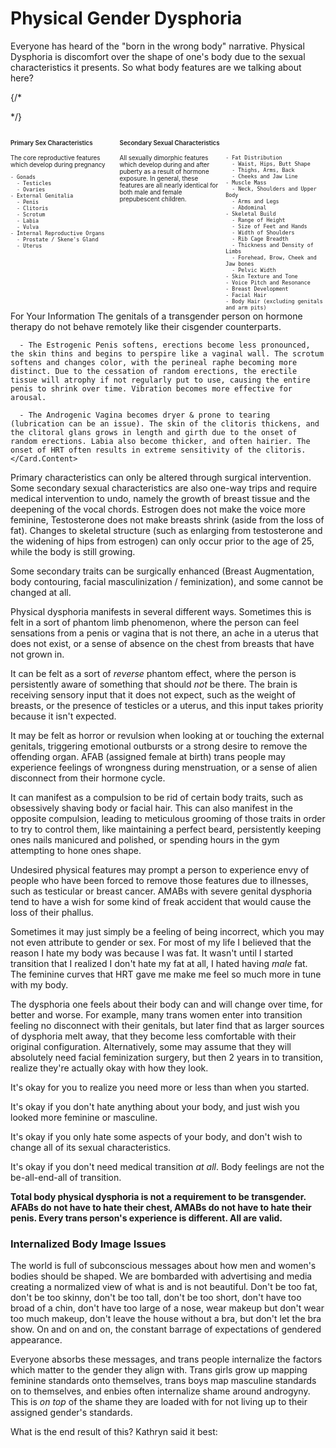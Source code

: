 
<Meta
  title="How Gender Dysphoria Manifests: Physical Dysphoria"
  linkTitle="Physical Dysphoria"
  description="Body discomfort is only one of the many ways Gender Dysphoria manifests."
/>

<Disclaimer />

# Physical Gender Dysphoria

Everyone has heard of the "born in the wrong body" narrative. Physical Dysphoria is discomfort over the shape of one's body due to the sexual characteristics it presents. So what body features are we talking about here?

{/*
<style>
.fact-grid h4 { font-weight: 600;grid-row: 1; }

.fact-grid li {break-inside: avoid;}

@media (min-width: 500px) {
  .fact-grid {
    display: grid;
    grid-template-columns: 1fr 2fr;
    grid-template-rows: min-content 1fr;
    grid-column-gap: 1em;
    font-size: 0.7em;
  }

  .fact-grid .two-col { column-count: 2; }
}

</style>
*/}
<div class="fact-grid ">
  <h4>Primary Sex Characteristics</h4>
  <div>
    The core reproductive features which develop during pregnancy

    - Gonads
      - Testicles
      - Ovaries
    - External Genitalia
      - Penis
      - Clitoris
      - Scrotum
      - Labia
      - Vulva
    - Internal Reproductive Organs
      - Prostate / Skene's Gland
      - Uterus

  </div>
  <h4>Secondary Sexual Characteristics</h4>
  <div class="two-col">
    All sexually dimorphic features which develop during and after puberty as a result of hormone exposure. In general, these features are all nearly identical for both male and female prepubescent children.

    - Fat Distribution
      - Waist, Hips, Butt Shape
      - Thighs, Arms, Back
      - Cheeks and Jaw Line
    - Muscle Mass
      - Neck, Shoulders and Upper Body
      - Arms and Legs
      - Abdominal
    - Skeletal Build
      - Range of Height
      - Size of Feet and Hands
      - Width of Shoulders
      - Rib Cage Breadth
      - Thickness and Density of Limbs
      - Forehead, Brow, Cheek and Jaw bones
      - Pelvic Width
    - Skin Texture and Tone
    - Voice Pitch and Resonance
    - Breast Development
    - Facial Hair
    - Body Hair (excluding genitals and arm pits)
  </div>
</div>

<Gutter>
  <Card>
    <Card.Header>For Your Information</Card.Header>
    <Card.Content>
      The genitals of a transgender person on hormone therapy do not behave remotely like their cisgender counterparts.

      - The Estrogenic Penis softens, erections become less pronounced, the skin thins and begins to perspire like a vaginal wall. The scrotum softens and changes color, with the perineal raphe becoming more distinct. Due to the cessation of random erections, the erectile tissue will atrophy if not regularly put to use, causing the entire penis to shrink over time. Vibration becomes more effective for arousal.

      - The Androgenic Vagina becomes dryer & prone to tearing (lubrication can be an issue). The skin of the clitoris thickens, and the clitoral glans grows in length and girth due to the onset of random erections. Labia also become thicker, and often hairier. The onset of HRT often results in extreme sensitivity of the clitoris.
    </Card.Content>
  </Card>
</Gutter>

Primary characteristics can only be altered through surgical intervention. Some secondary sexual characteristics are also one-way trips and require medical intervention to undo, namely the growth of breast tissue and the deepening of the vocal chords. Estrogen does not make the voice more feminine, Testosterone does not make breasts shrink (aside from the loss of fat). Changes to skeletal structure (such as enlarging from testosterone and the widening of hips from estrogen) can only occur prior to the age of 25, while the body is still growing.

Some secondary traits can be surgically enhanced (Breast Augmentation, body contouring, facial masculinization / feminization), and some cannot be changed at all.

Physical dysphoria manifests in several different ways. Sometimes this is felt in a sort of phantom limb phenomenon, where the person can feel sensations from a penis or vagina that is not there, an ache in a uterus that does not exist, or a sense of absence on the chest from breasts that have not grown in.

It can be felt as a sort of *reverse* phantom effect, where the person is persistently aware of something that should *not* be there. The brain is receiving sensory input that it does not expect, such as the weight of breasts, or the presence of testicles or a uterus, and this input takes priority because it isn't expected.

It may be felt as horror or revulsion when looking at or touching the external genitals, triggering emotional outbursts or a strong desire to remove the offending organ. AFAB (assigned female at birth) trans people may experience feelings of wrongness during menstruation, or a sense of alien disconnect from their hormone cycle.

<Gutter>
  <Tweet id="1220143004821938176" no-reply />
</Gutter>

It can manifest as a compulsion to be rid of certain body traits, such as obsessively shaving body or facial hair. This can also manifest in the opposite compulsion, leading to meticulous grooming of those traits in order to try to control them, like maintaining a perfect beard, persistently keeping ones nails manicured and polished, or spending hours in the gym attempting to hone ones shape.

Undesired physical features may prompt a person to experience envy of people who have been forced to remove those features due to illnesses, such as testicular or breast cancer. AMABs with severe genital dysphoria tend to have a wish for some kind of freak accident that would cause the loss of their phallus.

Sometimes it may just simply be a feeling of being incorrect, which you may not even attribute to gender or sex. For most of my life I believed that the reason I hate my body was because I was fat. It wasn't until I started transition that I realized I don't hate my fat at all, I hated having *male* fat. The feminine curves that HRT gave me make me feel so much more in tune with my body.

<Gutter>
  <Tweet no-reply>
    <Tweet id="1184580976581775366" />
    <Tweet id="1184837108919230464" />
  </Tweet>
</Gutter>

The dysphoria one feels about their body can and will change over time, for better and worse. For example, many trans women enter into transition feeling no disconnect with their genitals, but later find that as larger sources of dysphoria melt away, that they become less comfortable with their original configuration. Alternatively, some may assume that they will absolutely need facial feminization surgery, but then 2 years in to transition, realize they're actually okay with how they look.

It's okay for you to realize you need more or less than when you started.

It's okay if you don't hate anything about your body, and just wish you looked more feminine or masculine.

It's okay if you only hate some aspects of your body, and don't wish to change all of its sexual characteristics.

It's okay if you don't need medical transition *at all*. Body feelings are not the be-all-end-all of transition.

**Total body physical dysphoria is not a requirement to be transgender. AFABs do not have to hate their chest, AMABs do not have to hate their penis. Every trans person's experience is different. All are valid.**

### Internalized Body Image Issues

The world is full of subconscious messages about how men and women's bodies should be shaped. We are bombarded with advertising and media creating a normalized view of what is and is not beautiful. Don't be too fat, don't be too skinny, don't be too tall, don't be too short, don't have too broad of a chin, don't have too large of a nose, wear makeup but don't wear too much makeup, don't leave the house without a bra, but don't let the bra show. On and on and on, the constant barrage of expectations of gendered appearance.

Everyone absorbs these messages, and trans people internalize the factors which matter to the gender they align with. Trans girls grow up mapping feminine standards onto themselves, trans boys map masculine standards on to themselves, and enbies often internalize shame around androgyny. This is *on top* of the shame they are loaded with for not living up to their assigned gender's standards.

What is the end result of this? Kathryn said it best:

<Tweet row>
  <Tweet id="947522372315369472" />
  <Tweet id="947523244948680705" />
</Tweet>

